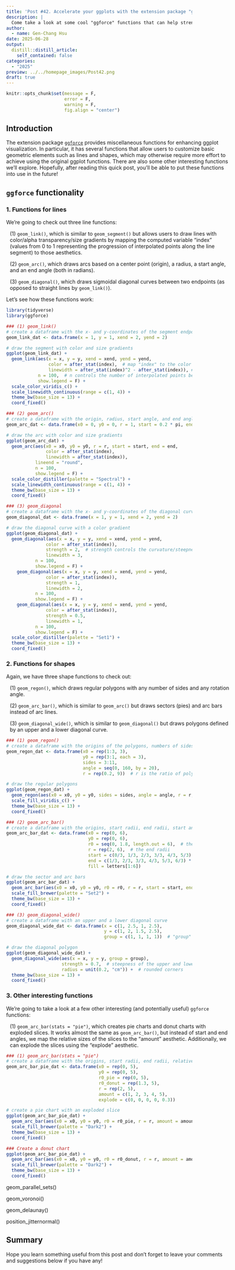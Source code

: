 ```yaml
---
title: 'Post #42. Accelerate your ggplots with the extension package "ggforce"'
description: |
  Come take a look at some cool "ggforce" functions that can help strengthen your ggplot visualization!
author:
  - name: Gen-Chang Hsu
date: 2025-06-28
output:
  distill::distill_article:
    self_contained: false
categories:
  - "2025"
preview: ../../homepage_images/Post42.png
draft: true
---
```


<!-- Webpage style -->

<style>
d-article a {
color: #2780e3 !important;
border-bottom: none !important;
}

d-article a:hover {
color: #2780e3 !important;
border-bottom: 2px solid !important;
}

d-byline {
margin-left: -10% !important;
}

d-title {
margin-left: -10%;
}

d-title h1{
font-size: 45px;
width: 130%;
}

d-article {
margin-left: -10%;
}

p {
width: 120%;
}

d-article h2 {
width: 120%;
}

d-article h3 {
width: 120%;
font-size: 28px;
}

div.article-footer{
width: 120%;
}

d-article div.sourceCode { 
width: 120% !important;
}

d-article pre { 
width: 120% !important;
}

div.l-body {
width: 120% !important;
}

d-article table thead tr {
height: 60px !important;
width: 210px !important;
}

d-article table thead th {
height: 60px !important;
font-size: 22px !important;
width: 210px !important;
}

d-article table tbody tr td {
font-size: 21px !important;
height: 60px !important;
text-align: center !important;
width: 210px !important;
}

div.l-body img {
margin-right: 30% !important;
}

</style>

<head>
<base target="_blank">
</head>

```r
knitr::opts_chunk$set(message = F, 
                      error = F, 
                      warning = F,
                      fig.align = "center")

```

<!-- Start of the article -->

## Introduction

The extension package [`ggforce`](https://ggforce.data-imaginist.com/index.html) provides miscellaneous functions for enhancing ggplot visualization. In particular, it has several functions that allow users to customize basic geometric elements such as lines and shapes, which may otherwise require more effort to achieve using the original ggplot functions. There are also some other interesting functions we'll explore. Hopefully, after reading this quick post, you'll be able to put these functions into use in the future!


## `ggforce` functionality

### 1. Functions for lines

We're going to check out three line functions:

<span style="display: block; margin-top: 0px; margin-left: 10px">(1) `geom_link()`, which is similar to `geom_segment()` but allows users to draw lines with color/alpha transparency/size gradients by mapping the computed variable "index" (values from 0 to 1 representing the progression of interpolated points along the line segment) to those aesthetics.</span>

<span style="display: block; margin-top: 5px; margin-left: 10px">(2) `geom_arc()`, which draws arcs based on a center point (origin), a radius, a start angle, and an end angle (both in radians).</span>

<span style="display: block; margin-top: 5px; margin-left: 10px">(3) `geom_diagonal()`, which draws sigmoidal diagonal curves between two endpoints (as opposed to straight lines by `geom_link()`).</span>

Let's see how these functions work:

```r
library(tidyverse)
library(ggforce)

### (1) geom_link()
# create a dataframe with the x- and y-coordinates of the segment endpoints
geom_link_dat <- data.frame(x = 1, y = 1, xend = 2, yend = 2)

# draw the segment with color and size gradients
ggplot(geom_link_dat) + 
  geom_link(aes(x = x, y = y, xend = xend, yend = yend,
                color = after_stat(index),  # map "index" to the color aesthetic to create a color gradient along the segment
                linewidth = after_stat(index)^2 - after_stat(index)), # map "index" to the linewidth aesthetic to create a size gradient along the segment
            n = 100,  # n controls the number of interpolated points between the two endpoints
            show.legend = F) +  
  scale_color_viridis_c() +
  scale_linewidth_continuous(range = c(1, 4)) + 
  theme_bw(base_size = 13) + 
  coord_fixed()

### (2) geom_arc()
# create a dataframe with the origin, radius, start angle, and end angle of the arc
geom_arc_dat <- data.frame(x0 = 0, y0 = 0, r = 1, start = 0.2 * pi, end = 1.8 * pi)

# draw the arc with color and size gradients
ggplot(geom_arc_dat) + 
  geom_arc(aes(x0 = x0, y0 = y0, r = r, start = start, end = end,
               color = after_stat(index),
               linewidth = after_stat(index)),
           lineend = "round",
           n = 100,
           show.legend = F) +  
  scale_color_distiller(palette = "Spectral") +
  scale_linewidth_continuous(range = c(1, 4)) + 
  theme_bw(base_size = 13) + 
  coord_fixed()

### (3) geom_diagonal
# create a dataframe with the x- and y-coordinates of the diagonal curve endpoints
geom_diagonal_dat <- data.frame(x = 1, y = 1, xend = 2, yend = 2)

# draw the diagonal curve with a color gradient
ggplot(geom_diagonal_dat) + 
  geom_diagonal(aes(x = x, y = y, xend = xend, yend = yend,
               color = after_stat(index)),
               strength = 2,  # strength controls the curvature/steepness of the diagonal line
               linewidth = 3,
           n = 100,
           show.legend = F) +  
    geom_diagonal(aes(x = x, y = y, xend = xend, yend = yend,
               color = after_stat(index)),
               strength = 1,
               linewidth = 2,
           n = 100,
           show.legend = F) +  
    geom_diagonal(aes(x = x, y = y, xend = xend, yend = yend,
               color = after_stat(index)),
               strength = 0.5,
               linewidth = 1,
           n = 100,
           show.legend = F) +  
  scale_color_distiller(palette = "Set1") +
  theme_bw(base_size = 13) + 
  coord_fixed()

```

### 2. Functions for shapes

Again, we have three shape functions to check out:

<span style="display: block; margin-top: 0px; margin-left: 10px">(1) `geom_regon()`, which draws regular polygons with any number of sides and any rotation angle.</span>

<span style="display: block; margin-top: 5px; margin-left: 10px">(2) `geom_arc_bar()`, which is similar to `geom_arc()` but draws sectors (pies) and arc bars instead of arc lines.</span>

<span style="display: block; margin-top: 5px; margin-left: 10px">(3) `geom_diagonal_wide()`, which is similar to `geom_diagonal()` but draws polygons defined by an upper and a lower diagonal curve.</span>


```r
### (1) geom_regon()
# create a dataframe with the origins of the polygons, numbers of sides, rotation angles, and polygon sizes (r)
geom_regon_dat <- data.frame(x0 = rep(1:3, 3), 
                             y0 = rep(3:1, each = 3),
                             sides = 3:11,
                             angle = seq(0, 160, by = 20),
                             r = rep(0.2, 9))  # r is the ratio of polygon size to plot area  

# draw the regular polygons
ggplot(geom_regon_dat) + 
  geom_regon(aes(x0 = x0, y0 = y0, sides = sides, angle = angle, r = r, fill = sides), show.legend = F) +  
  scale_fill_viridis_c() +
  theme_bw(base_size = 13) +
  coord_fixed()

### (2) geom_arc_bar()
# create a dataframe with the origins, start radii, end radii, start angles, and end angles of the arc bars
geom_arc_bar_dat <- data.frame(x0 = rep(0, 6), 
                               y0 = rep(0, 6), 
                               r0 = seq(0, 1.8, length.out = 6),  # the start radii
                               r = rep(2, 6),  # the end radii
                               start = c(0/3, 1/3, 2/3, 3/3, 4/3, 5/3) * pi,  # the start angles 
                               end = c(1/3, 2/3, 3/3, 4/3, 5/3, 6/3) * pi,  # the end angles
                               fill = letters[1:6])

# draw the sector and arc bars
ggplot(geom_arc_bar_dat) + 
  geom_arc_bar(aes(x0 = x0, y0 = y0, r0 = r0, r = r, start = start, end = end, fill = fill), show.legend = F) +  
  scale_fill_brewer(palette = "Set2") +
  theme_bw(base_size = 13) + 
  coord_fixed()

### (3) geom_diagonal_wide()
# create a dataframe with an upper and a lower diagonal curve
geom_diagonal_wide_dat <- data.frame(x = c(1, 2.5, 1, 2.5),
                                     y = c(1, 2, 1.5, 2.5),
                                     group = c(1, 1, 1, 1))  # "group" identifies the four corner points defining each polygon   

# draw the diagonal polygon
ggplot(geom_diagonal_wide_dat) +
  geom_diagonal_wide(aes(x = x, y = y, group = group), 
                     strength = 0.7,  # steepness of the upper and lower diagonal curves 
                     radius = unit(0.2, "cm")) +  # rounded corners
  theme_bw(base_size = 13) + 
  coord_fixed()

```

### 3. Other interesting functions

We're going to take a look at a few other interesting (and potentially useful) `ggforce` functions:

<span style="display: block; margin-top: 0px; margin-left: 10px">(1) `geom_arc_bar(stats = "pie")`, which creates pie charts and donut charts with exploded slices. It works almost the same as `geom_arc_bar()`, but instead of start and end angles, we map the relative sizes of the slices to the "amount" aesthetic. Additionally, we can explode the slices using the "explode" aesthetic.</span>

```r
### (1) geom_arc_bar(stats = "pie")
# create a dataframe with the origins, start radii, end radii, relative sizes of the slices (amount), and degrees of slice explosion (explode)
geom_arc_bar_pie_dat <- data.frame(x0 = rep(0, 5), 
                                   y0 = rep(0, 5), 
                                   r0_pie = rep(0, 5),
                                   r0_donut = rep(1.3, 5),
                                   r = rep(2, 5),
                                   amount = c(1, 2, 3, 4, 5),
                                   explode = c(0, 0, 0, 0, 0.3))

# create a pie chart with an exploded slice
ggplot(geom_arc_bar_pie_dat) + 
  geom_arc_bar(aes(x0 = x0, y0 = y0, r0 = r0_pie, r = r, amount = amount, explode = explode, fill = as.factor(amount)), stat = "pie", show.legend = F) +  
  scale_fill_brewer(palette = "Dark2") +
  theme_bw(base_size = 13) + 
  coord_fixed()

### Create a donut chart
ggplot(geom_arc_bar_pie_dat) + 
  geom_arc_bar(aes(x0 = x0, y0 = y0, r0 = r0_donut, r = r, amount = amount, fill = as.factor(amount)), stat = "pie", show.legend = F) +  
  scale_fill_brewer(palette = "Dark2") +
  theme_bw(base_size = 13) + 
  coord_fixed()

```




geom_parallel_sets()

geom_voronoi()

geom_delaunay()

position_jitternormal()





## Summary


Hope you learn something useful from this post and don't forget to leave your comments and suggestions below if you have any!



